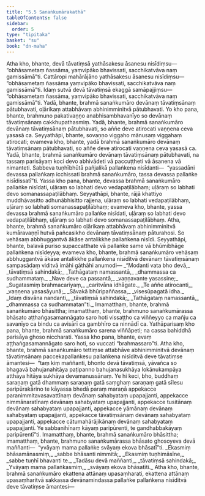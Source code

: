 ```yaml
---
title: "5.5 Sanaṅkumārakathā"
tableOfContents: false
sidebar:
  order: 5
type: "tipitaka"
basket: "su"
book: "dn-maha"
---
```



<DynamicBreadcrumb />

<Division number="284" book="dn-maha" bookNo="7" page="169">

<Paragraph number="618" book="dn-maha">
Atha kho, bhante, devā tāvatiṃsā yathāsakesu āsanesu nisīdiṃsu—  “obhāsametaṃ ñassāma, yaṃvipāko bhavissati, sacchikatvāva naṃ gamissāmā”ti. Cattāropi mahārājāno yathāsakesu āsanesu nisīdiṃsu—  “obhāsametaṃ ñassāma yaṃvipāko bhavissati, sacchikatvāva naṃ gamissāmā”ti. Idaṃ sutvā devā tāvatiṃsā ekaggā samāpajjiṃsu—  “obhāsametaṃ ñassāma, yaṃvipāko bhavissati, sacchikatvāva naṃ gamissāmā”ti.
</Paragraph>

<Paragraph number="619" book="dn-maha">
Yadā, bhante, brahmā sanaṅkumāro devānaṃ tāvatiṃsānaṃ pātubhavati, oḷārikaṃ attabhāvaṃ abhinimminitvā pātubhavati. Yo kho pana, bhante, brahmuno pakativaṇṇo anabhisambhavanīyo so devānaṃ tāvatiṃsānaṃ cakkhupathasmiṃ. Yadā, bhante, brahmā sanaṅkumāro devānaṃ tāvatiṃsānaṃ pātubhavati, so aññe deve atirocati vaṇṇena ceva yasasā ca. Seyyathāpi, bhante, sovaṇṇo viggaho mānusaṃ viggahaṃ atirocati; evameva kho, bhante, yadā brahmā sanaṅkumāro devānaṃ tāvatiṃsānaṃ pātubhavati, so aññe deve atirocati vaṇṇena ceva yasasā ca. Yadā, bhante, brahmā sanaṅkumāro devānaṃ tāvatiṃsānaṃ pātubhavati, na tassaṃ parisāyaṃ koci devo abhivādeti vā paccuṭṭheti vā āsanena vā nimanteti. Sabbeva tuṇhībhūtā pañjalikā pallaṅkena nisīdanti—  “yassadāni devassa pallaṅkaṃ icchissati brahmā sanaṅkumāro, tassa devassa pallaṅke nisīdissatī”ti.
</Paragraph>

<Paragraph number="620" book="dn-maha">
Yassa kho pana, bhante, devassa brahmā sanaṅkumāro pallaṅke nisīdati, uḷāraṃ so labhati devo vedapaṭilābhaṃ; uḷāraṃ so labhati devo somanassapaṭilābhaṃ. Seyyathāpi, bhante, rājā khattiyo muddhāvasitto adhunābhisitto rajjena, uḷāraṃ so labhati vedapaṭilābhaṃ, uḷāraṃ so labhati somanassapaṭilābhaṃ; evameva kho, bhante, yassa devassa brahmā sanaṅkumāro pallaṅke nisīdati, uḷāraṃ so labhati devo vedapaṭilābhaṃ, uḷāraṃ so labhati devo somanassapaṭilābhaṃ. Atha, bhante, brahmā sanaṅkumāro oḷārikaṃ attabhāvaṃ abhinimminitvā kumāravaṇṇī hutvā pañcasikho devānaṃ tāvatiṃsānaṃ pāturahosi. So vehāsaṃ abbhuggantvā ākāse antalikkhe pallaṅkena nisīdi. Seyyathāpi, bhante, balavā puriso supaccatthate vā pallaṅke same vā bhūmibhāge pallaṅkena nisīdeyya; evameva kho, bhante, brahmā sanaṅkumāro vehāsaṃ abbhuggantvā ākāse antalikkhe pallaṅkena nisīditvā devānaṃ tāvatiṃsānaṃ sampasādaṃ viditvā imāhi gāthāhi anumodi—
</Paragraph>

<Paragraph number="621" type="verses" book="dn-maha">
_“Modanti vata bho devā,_  
_tāvatiṃsā sahindakā;_  
_Tathāgataṃ namassantā,_  
_dhammassa ca sudhammataṃ._  

</Paragraph>

<Paragraph number="622" type="verses" book="dn-maha">
_Nave deve ca passantā,_  
_vaṇṇavante yasassine;_  
_Sugatasmiṃ brahmacariyaṃ,_  
_caritvāna idhāgate._  

</Paragraph>

<Paragraph number="623" type="verses" book="dn-maha">
_Te aññe atirocanti,_  
_vaṇṇena yasasāyunā;_  
_Sāvakā bhūripaññassa,_  
_visesūpagatā idha._  

</Paragraph>

<Paragraph number="624" type="verses" book="dn-maha">
_Idaṃ disvāna nandanti,_  
_tāvatiṃsā sahindakā;_  
_Tathāgataṃ namassantā,_  
_dhammassa ca sudhammatan”ti._  

</Paragraph>

</Division>
<Division number="285" book="dn-maha" bookNo="7" page="171">

<Paragraph number="625" book="dn-maha">
Imamatthaṃ, bhante, brahmā sanaṅkumāro bhāsittha; imamatthaṃ, bhante, brahmuno sanaṅkumārassa bhāsato aṭṭhaṅgasamannāgato saro hoti vissaṭṭho ca viññeyyo ca mañju ca savanīyo ca bindu ca avisārī ca gambhīro ca ninnādī ca. Yathāparisaṃ kho pana, bhante, brahmā sanaṅkumāro sarena viññāpeti; na cassa bahiddhā parisāya ghoso niccharati. Yassa kho pana, bhante, evaṃ aṭṭhaṅgasamannāgato saro hoti, so vuccati “brahmassaro”ti.
</Paragraph>

<Paragraph number="626" book="dn-maha">
Atha kho, bhante, brahmā sanaṅkumāro tettiṃse attabhāve abhinimminitvā devānaṃ tāvatiṃsānaṃ paccekapallaṅkesu pallaṅkena nisīditvā deve tāvatiṃse āmantesi—  “taṃ kiṃ maññanti, bhonto devā tāvatiṃsā, yāvañca so bhagavā bahujanahitāya paṭipanno bahujanasukhāya lokānukampāya atthāya hitāya sukhāya devamanussānaṃ. Ye hi keci, bho, buddhaṃ saraṇaṃ gatā dhammaṃ saraṇaṃ gatā saṃghaṃ saraṇaṃ gatā sīlesu paripūrakārino te kāyassa bhedā paraṃ maraṇā appekacce paranimmitavasavattīnaṃ devānaṃ sahabyataṃ upapajjanti, appekacce nimmānaratīnaṃ devānaṃ sahabyataṃ upapajjanti, appekacce tusitānaṃ devānaṃ sahabyataṃ upapajjanti, appekacce yāmānaṃ devānaṃ sahabyataṃ upapajjanti, appekacce tāvatiṃsānaṃ devānaṃ sahabyataṃ upapajjanti, appekacce cātumahārājikānaṃ devānaṃ sahabyataṃ upapajjanti. Ye sabbanihīnaṃ kāyaṃ paripūrenti, te gandhabbakāyaṃ paripūrentī”ti.
</Paragraph>

</Division>
<Division number="286" book="dn-maha" bookNo="7" page="172">

<Paragraph number="627" book="dn-maha">
Imamatthaṃ, bhante, brahmā sanaṅkumāro bhāsittha; imamatthaṃ, bhante, brahmuno sanaṅkumārassa bhāsato ghosoyeva devā maññanti—  “yvāyaṃ mama pallaṅke svāyaṃ ekova bhāsatī”ti.
</Paragraph>

<Paragraph number="628" type="verses" book="dn-maha">
_Ekasmiṃ bhāsamānasmiṃ,_  
_sabbe bhāsanti nimmitā;_  
_Ekasmiṃ tuṇhimāsīne,_  
_sabbe tuṇhī bhavanti te._  

</Paragraph>

<Paragraph number="629" type="verses" book="dn-maha">
_Tadāsu devā maññanti,_  
_tāvatiṃsā sahindakā;_  
_Yvāyaṃ mama pallaṅkasmiṃ,_  
_svāyaṃ ekova bhāsatīti._  

</Paragraph>

<Paragraph number="630" book="dn-maha">
Atha kho, bhante, brahmā sanaṅkumāro ekattena attānaṃ upasaṃharati, ekattena attānaṃ upasaṃharitvā sakkassa devānamindassa pallaṅke pallaṅkena nisīditvā deve tāvatiṃse āmantesi—
</Paragraph>
</Division>